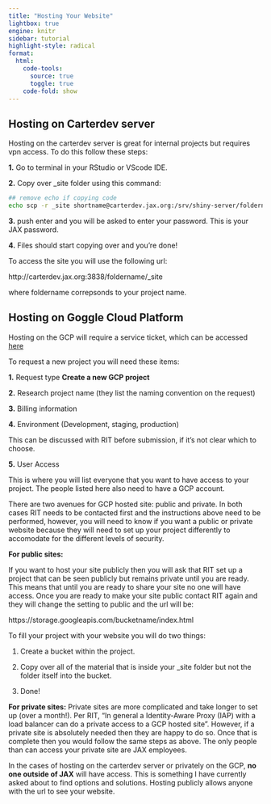```yaml
---
title: "Hosting Your Website"
lightbox: true
engine: knitr
sidebar: tutorial
highlight-style: radical
format:
  html:
    code-tools: 
      source: true
      toggle: true
    code-fold: show
---
```


## Hosting on Carterdev server

Hosting on the carterdev server is great for internal projects but requires vpn access. To do this follow these steps:

**1.** Go to terminal in your RStudio or VScode IDE.

**2.** Copy over _site folder using this command:

```bash
## remove echo if copying code
echo scp -r _site shortname@carterdev.jax.org:/srv/shiny-server/foldername
```

**3.** push enter and you will be asked to enter your password. This is your JAX password.

**4.** Files should start copying over and you're done!

To access the site you will use the following url:

http://carterdev.jax.org:3838/foldername/_site

where foldername correpsonds to your project name.

## Hosting on Goggle Cloud Platform

Hosting on the GCP will require a service ticket, which can be accessed [here](https://jax.service-now.com/jax?id=sc_cat_item&sys_id=3197986887e83d90320ada473cbb356b&sysparm_category=ac87b60087acb990320ada473cbb35c1){target="_blank"}

To request a new project you will need these items:

**1.** Request type **Create a new GCP project**

**2.** Research project name (they list the naming convention on the request)

**3.** Billing information

**4.** Environment (Development, staging, production) 

::: {.callout-note}
This can be discussed with RIT before submission, if it's not clear which to choose.
:::

**5.** User Access 

::: {.callout-note}
This is where you will list everyone that you want to have access to your project. The people listed here also need to have a GCP account.
:::

There are two avenues for GCP hosted site: public and private. In both cases RIT needs to be contacted first and the instructions above need to be performed, however, you will need to know if you want a public or private website because they will need to set up your project differently to accomodate for the different levels of security.

**For public sites:**

If you want to host your site publicly then you will ask that RIT set up a project that can be seen publicly but remains private until you are ready. This means that until you are ready to share your site no one will have access. Once you are ready to make your site public contact RIT again and they will change the setting to public and the url will be:

https://storage.googleapis.com/bucketname/index.html

To fill your project with your website you will do two things:

1. Create a bucket within the project.

2. Copy over all of the material that is inside your _site folder but not the folder itself into the bucket.

3. Done!

**For private sites:**
Private sites are more complicated and take longer to set up (over a month!). Per RIT, "In general a Identity-Aware Proxy (IAP) with a load balancer can do a private access to a GCP hosted site". However, if a private site is absolutely needed then they are happy to do so. Once that is complete then you would follow the same steps as above. The only people than can access your private site are JAX employees.

::: {.callout-important}
In the cases of hosting on the carterdev server or privately on the GCP, **no one outside of JAX** will have access. This is something I have currently asked about to find options and solutions. Hosting publicly allows anyone with the url to see your website.
:::
